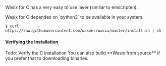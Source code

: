 
Wasix for C has a very easy to use layer (similar to emscripten).

<Callout type="info" emoji="ℹ️">
  Wasix for C dependes on `python3` to be available in your system.
</Callout>

```console copy
$ curl https://raw.githubusercontent.com/wasmer/wasix/master/install.sh | sh
```

#### Verifying the Installation

<Callout type="warning" emoji="🚨">
  Todo: Verify the C installation
</Callout>

<Callout type="info" emoji="ℹ️">
  You can also build **Wasix from source** if you prefer that to downloading
  binaries.
</Callout>
